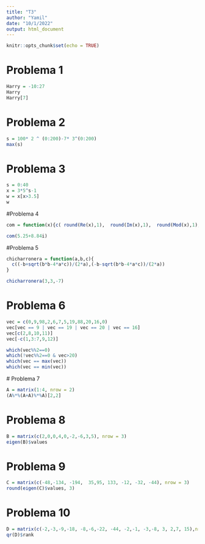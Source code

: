 ```yaml
---
title: "T3"
author: "Yamil"
date: "10/1/2022"
output: html_document
---
```


```r
knitr::opts_chunk$set(echo = TRUE)
```

# Problema 1

```r
Harry = -10:27
Harry
Harry[7]
```


# Problema 2

```r
s = 100* 2 ^ (0:200)-7* 3^(0:200)
max(s)
```

# Problema 3

```r
s = 0:40
x = 3*5^s-1
w = x[x>3.5]
w
```


#Problema 4

```r
com = function(x){c( round(Re(x),1),  round(Im(x),1),  round(Mod(x),1),  round(Arg(x),1),  round(Conj(x),1)  ) }

com(5.25+8.84i)

```

#Problema 5
```r
chicharronera = function(a,b,c){
  c((-b+sqrt(b*b-4*a*c))/(2*a),(-b-sqrt(b*b-4*a*c))/(2*a))
}

chicharronera(3,3,-7)
```

# Problema 6
```r
vec = c(0,9,98,2,6,7,5,19,88,20,16,0)
vec[vec == 9 | vec == 19 | vec == 20 | vec == 16]
vec[c(2,8,10,11)]
vec[-c(1,3:7,9,12)]

which(vec%%2==0)
which(!vec%%2==0 & vec>20)
which(vec == max(vec))
which(vec == min(vec))
```
 # Problema 7
```r
A = matrix(1:4, nrow = 2)
(A%*%(A+A)%*%A)[2,2]
```
# Problema 8
```r
B = matrix(c(2,0,0,4,0,-2,-6,3,5), nrow = 3)
eigen(B)$values
```

# Problema 9
```r
C = matrix(c(-48,-134, -194,  35,95, 133, -12, -32, -44), nrow = 3)
round(eigen(C)$values, 3)
```
# Problema 10
```r
D = matrix(c(-2,-3,-9,-18, -8,-6,-22, -44, -2,-1, -3,-8, 3, 2,7, 15),nrow = 4)
qr(D)$rank
```


































